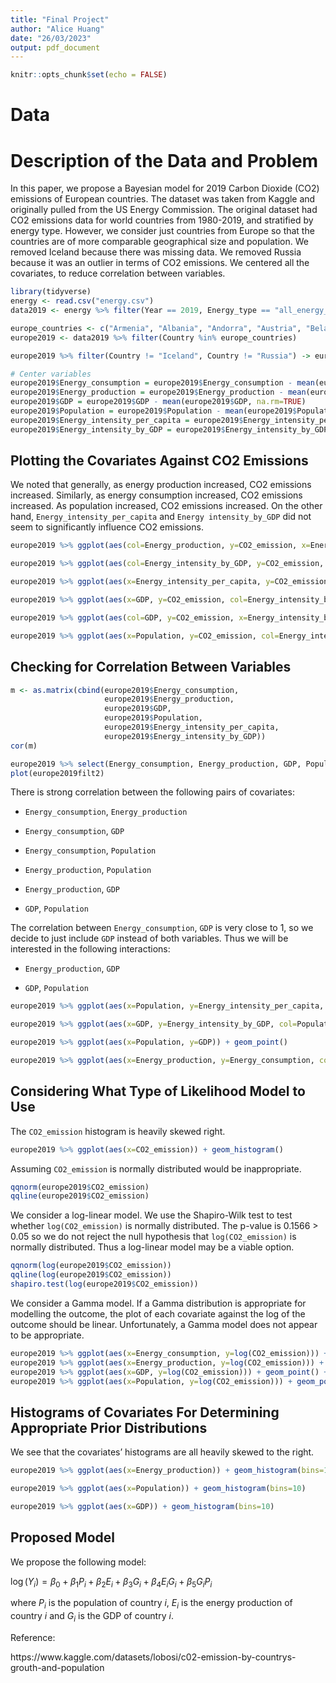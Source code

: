 ```yaml
---
title: "Final Project"
author: "Alice Huang"
date: "26/03/2023"
output: pdf_document
---
```


```r
knitr::opts_chunk$set(echo = FALSE)
```

# Data

# Description of the Data and Problem

In this paper, we propose a Bayesian model for 2019 Carbon Dioxide (CO2) emissions of European countries. The dataset was taken from Kaggle and originally pulled from the US Energy Commission. The original dataset had CO2 emissions data for world countries from 1980-2019, and stratified by energy type. However, we consider just countries from Europe so that the countries are of more comparable geographical size and population. We removed Iceland because there was missing data. We removed Russia because it was an outlier in terms of CO2 emissions. We centered all the covariates, to reduce correlation between variables.


```r
library(tidyverse)
energy <- read.csv("energy.csv")
data2019 <- energy %>% filter(Year == 2019, Energy_type == "all_energy_types") %>% filter(Country != "World")

europe_countries <- c("Armenia", "Albania", "Andorra", "Austria", "Belarus", "Belgium", "Bosnia and Herzegovina", "Bulgaria", "Croatia", "Cyprus", "Czech Republic", "Denmark", "Estonia", "Finland", "France", "Germany", "Georgia", "Greece", "Hungary", "Iceland", "Ireland", "Italy", "Kosovo", "Latvia", "Liechtenstein", "Lithuania", "Luxembourg", "Malta", "Moldova", "Monaco", "Montenegro", "Netherlands", "North Macedonia", "Norway", "Poland", "Portugal", "Romania", "Russia", "San Marino", "Serbia", "Slovakia", "Slovenia", "Spain", "Sweden", "Switzerland", "Turkey", "Ukraine", "United Kingdom", "Vatican City")
europe2019 <- data2019 %>% filter(Country %in% europe_countries)

europe2019 %>% filter(Country != "Iceland", Country != "Russia") -> europe2019

# Center variables
europe2019$Energy_consumption = europe2019$Energy_consumption - mean(europe2019$Energy_consumption, na.rm=TRUE)
europe2019$Energy_production = europe2019$Energy_production - mean(europe2019$Energy_production, na.rm=TRUE)
europe2019$GDP = europe2019$GDP - mean(europe2019$GDP, na.rm=TRUE)
europe2019$Population = europe2019$Population - mean(europe2019$Population, na.rm=TRUE)
europe2019$Energy_intensity_per_capita = europe2019$Energy_intensity_per_capita - mean(europe2019$Energy_intensity_per_capita, na.rm=TRUE)
europe2019$Energy_intensity_by_GDP = europe2019$Energy_intensity_by_GDP - mean(europe2019$Energy_intensity_by_GDP, na.rm=TRUE)
```


## Plotting the Covariates Against CO2 Emissions

We noted that generally, as energy production increased, CO2 emissions increased. Similarly, as energy consumption increased, CO2 emissions increased. As population increased, CO2 emissions increased. On the other hand, `Energy_intensity_per_capita` and `Energy intensity_by_GDP` did not seem to significantly influence CO2 emissions. 

```r
europe2019 %>% ggplot(aes(col=Energy_production, y=CO2_emission, x=Energy_consumption)) + geom_point() 
```

```r
europe2019 %>% ggplot(aes(col=Energy_intensity_by_GDP, y=CO2_emission, x=Energy_production)) + geom_point() 
```

```r
europe2019 %>% ggplot(aes(x=Energy_intensity_per_capita, y=CO2_emission, col=Population)) + geom_point() + geom_smooth(method="lm") 
```

```r
europe2019 %>% ggplot(aes(x=GDP, y=CO2_emission, col=Energy_intensity_by_GDP)) + geom_point()
```

```r
europe2019 %>% ggplot(aes(col=GDP, y=CO2_emission, x=Energy_intensity_by_GDP)) + geom_point()
```

```r
europe2019 %>% ggplot(aes(x=Population, y=CO2_emission, col=Energy_intensity_per_capita)) + geom_point()
```

## Checking for Correlation Between Variables

```r
m <- as.matrix(cbind(europe2019$Energy_consumption, 
                     europe2019$Energy_production, 
                     europe2019$GDP, 
                     europe2019$Population, 
                     europe2019$Energy_intensity_per_capita, 
                     europe2019$Energy_intensity_by_GDP))
cor(m)
```

```r
europe2019 %>% select(Energy_consumption, Energy_production, GDP, Population, Energy_intensity_per_capita, Energy_intensity_by_GDP) -> europe2019filt2
plot(europe2019filt2)
```

There is strong correlation between the following pairs of covariates:

- `Energy_consumption`, `Energy_production`

- `Energy_consumption`, `GDP`

- `Energy_consumption`, `Population`

- `Energy_production`, `Population`

- `Energy_production`, `GDP` 

- `GDP`, `Population`

The correlation between `Energy_consumption`, `GDP` is very close to 1, so we decide to just include `GDP` instead of both variables. Thus we will be interested in the following interactions:

- `Energy_production`, `GDP` 

- `GDP`, `Population`


```r
europe2019 %>% ggplot(aes(x=Population, y=Energy_intensity_per_capita, col=GDP)) + geom_point()

europe2019 %>% ggplot(aes(x=GDP, y=Energy_intensity_by_GDP, col=Population)) + geom_point()

europe2019 %>% ggplot(aes(x=Population, y=GDP)) + geom_point()

europe2019 %>% ggplot(aes(x=Energy_production, y=Energy_consumption, col=Population)) + geom_point()
```

## Considering What Type of Likelihood Model to Use

The `CO2_emission` histogram is heavily skewed right.

```r
europe2019 %>% ggplot(aes(x=CO2_emission)) + geom_histogram()
```

Assuming `CO2_emission` is normally distributed would be inappropriate.

```r
qqnorm(europe2019$CO2_emission)
qqline(europe2019$CO2_emission)
```

We consider a log-linear model. We use the Shapiro-Wilk test to test whether `log(CO2_emission)` is normally distributed. The p-value is 0.1566 > 0.05 so we do not reject the null hypothesis that `log(CO2_emission)` is normally distributed. Thus a log-linear model may be a viable option.

```r
qqnorm(log(europe2019$CO2_emission))
qqline(log(europe2019$CO2_emission))
shapiro.test(log(europe2019$CO2_emission))
```

We consider a Gamma model. If a Gamma distribution is appropriate for modelling the outcome, the plot of each covariate against the log of the outcome should be linear. Unfortunately, a Gamma model does not appear to be appropriate.

```r
europe2019 %>% ggplot(aes(x=Energy_consumption, y=log(CO2_emission))) + geom_point() + geom_smooth(method= "loess")
europe2019 %>% ggplot(aes(x=Energy_production, y=log(CO2_emission))) + geom_point() + geom_smooth(method= "loess")
europe2019 %>% ggplot(aes(x=GDP, y=log(CO2_emission))) + geom_point() + geom_smooth(method= "loess")
europe2019 %>% ggplot(aes(x=Population, y=log(CO2_emission))) + geom_point() + geom_smooth(method= "loess")
```





## Histograms of Covariates For Determining Appropriate Prior Distributions

We see that the covariates' histograms are all heavily skewed to the right.

```r
europe2019 %>% ggplot(aes(x=Energy_production)) + geom_histogram(bins=10)
```

```r
europe2019 %>% ggplot(aes(x=Population)) + geom_histogram(bins=10)
```

```r
europe2019 %>% ggplot(aes(x=GDP)) + geom_histogram(bins=10)
```

## Proposed Model

We propose the following model:

$\log(Y_i) = \beta_0 + \beta_1 P_i + \beta_2 E_i + \beta_3 G_i + \beta_4 E_i G_i + \beta_5 G_i P_i$

where $P_i$ is the population of country $i$, $E_i$ is the energy production of country $i$ and $G_i$ is the GDP of country $i$.

Reference:

https://www.kaggle.com/datasets/lobosi/c02-emission-by-countrys-grouth-and-population
